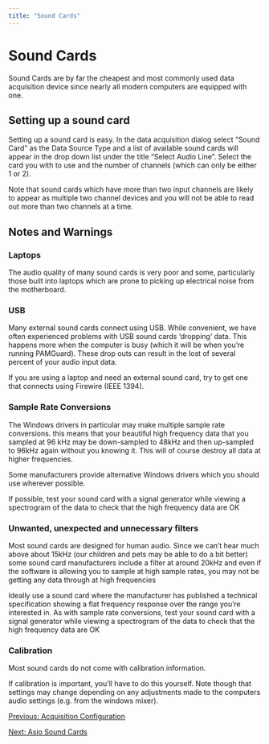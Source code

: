 ```yaml
---
title: "Sound Cards"
---
```

Sound Cards
===========

Sound Cards are by far the cheapest and most commonly used data acquisition device since nearly all modern computers are equipped with one.

  

Setting up a sound card
-----------------------

Setting up a sound card is easy. In the data acquisition dialog select "Sound Card" as the Data Source Type and a list of available sound cards will appear in the drop down list under the title "Select Audio Line". Select the card you with to use and the number of channels (which can only be either 1 or 2).

Note that sound cards which have more than two input channels are likely to appear as multiple two channel devices and you will not be able to read out more than two channels at a time.

Notes and Warnings
------------------

### Laptops

The audio quality of many sound cards is very poor and some, particularly those built into laptops which are prone to picking up electrical noise from the motherboard.

### USB

Many external sound cards connect using USB. While convenient, we have often experienced problems with USB sound cards 'dropping' data. This happens more when the computer is busy (which it will be when you're running PAMGuard). These drop outs can result in the lost of several percent of your audio input data.

If you are using a laptop and need an external sound card, try to get one that connects using Firewire (IEEE 1394).

### Sample Rate Conversions

The Windows drivers in particular may make multiple sample rate conversions. this means that your beautiful high frequency data that you sampled at 96 kHz may be down-sampled to 48kHz and then up-sampled to 96kHz again without you knowing it. This will of course destroy all data at higher frequencies.

Some manufacturers provide alternative Windows drivers which you should use wherever possible.

If possible, test your sound card with a signal generator while viewing a spectrogram of the data to check that the high frequency data are OK

### Unwanted, unexpected and unnecessary filters

Most sound cards are designed for human audio. Since we can't hear much above about 15kHz (our children and pets may be able to do a bit better) some sound card manufacturers include a filter at around 20kHz and even if the software is allowing you to sample at high sample rates, you may not be getting any data through at high frequencies

Ideally use a sound card where the manufacturer has published a technical specification showing a flat frequency response over the range you're interested in. As with sample rate conversions, test your sound card with a signal generator while viewing a spectrogram of the data to check that the high frequency data are OK

### Calibration

Most sound cards do not come with calibration information.

If calibration is important, you'll have to do this yourself. Note though that settings may change depending on any adjustments made to the computers audio settings (e.g. from the windows mixer).

  

[Previous: Acquisition Configuration](AcquisitionConfiguration.html)

[Next: Asio Sound Cards](AcquisitionAsioSoundCard.html)
